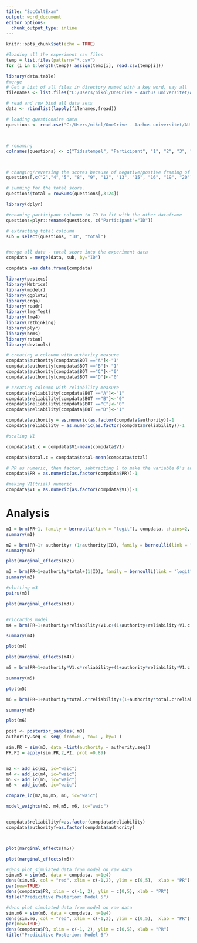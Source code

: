 ```yaml
---
title: "SocCultExam"
output: word_document
editor_options: 
  chunk_output_type: inline
---
```


```r
knitr::opts_chunk$set(echo = TRUE)
```

```r
#loading all the experiment csv files
temp = list.files(pattern="*.csv")
for (i in 1:length(temp)) assign(temp[i], read.csv(temp[i]))

library(data.table)
#merge
# Get a List of all files in directory named with a key word, say all `.csv` files
filenames <- list.files("C:/Users/nikol/OneDrive - Aarhus universitet/AU Uni work/4. semester/social and cultural dynamics/exam/SocCultExam/data", pattern="*.csv", full.names=TRUE)

# read and row bind all data sets
data <- rbindlist(lapply(filenames,fread))


```


```r
# loading questionaire data
questions <- read.csv("C:/Users/nikol/OneDrive - Aarhus universitet/AU Uni work/4. semester/social and cultural dynamics/exam/SocCultExam/Investment-questionnaire.csv", sep=";")



# renaming 
colnames(questions) <- c("Tidsstempel", "Participant", "1", "2", "3", "4", "5", "6", "7", "8", "9", "10", "11", "12", "13", "14", "15", "16", "17", "18", "19", "20", "21", "22")



# changing/reversing the scores because of negative/postive framing of the questions. 
questions[,c("2","4","5", "8", "9", "12", "13", "15", "16", "19", "20")]=7-questions[,c("2","4","5", "8", "9", "12", "13", "15", "16", "19", "20")]

# summing for the total score. 
questions$total = rowSums(questions[,3:24])

library(dplyr)

#renaming participant coloumn to ID to fit with the other dataframe
questions=plyr::rename(questions, c("Participant"="ID"))

```


```r
# extracting total coloumn
sub = select(questions, "ID", "total")


#merge all data - total score into the experiment data
compdata = merge(data, sub, by="ID")

compdata =as.data.frame(compdata)

```


```r

library(pastecs)
library(Metrics)
library(modelr)
library(ggplot2)
library(crqa)
library(readr)
library(lmerTest)
library(lme4)
library(rethinking)
library(plyr)
library(brms)
library(rstan)
library(devtools)


```


```r
# creating a coloumn with authority measure
compdata$authority[compdata$BOT =="A"]<-"1"
compdata$authority[compdata$BOT =="B"]<-"1"
compdata$authority[compdata$BOT =="C"]<-"0"
compdata$authority[compdata$BOT =="D"]<-"0"

# creating coloumn with reliability measure
compdata$reliability[compdata$BOT =="A"]<-"1"
compdata$reliability[compdata$BOT =="B"]<-"0"
compdata$reliability[compdata$BOT =="C"]<-"0"
compdata$reliability[compdata$BOT =="D"]<-"1"

compdata$authority = as.numeric(as.factor(compdata$authority))-1
compdata$reliability = as.numeric(as.factor(compdata$reliability))-1
```

```r
#scaling V1

compdata$V1.c = compdata$V1-mean(compdata$V1)

compdata$total.c = compdata$total-mean(compdata$total)


```

```r

# PR as numeric, then factor, subtracting 1 to make the variable 0's and 1's.
compdata$PR = as.numeric(as.factor(compdata$PR))-1

#making V1(trial) numeric
compdata$V1 = as.numeric(as.factor(compdata$V1))-1

```

# Analysis

```r
m1 = brm(PR~1, family = bernoulli(link = "logit"), compdata, chains=2, cores=2)
summary(m1)
```

```r
m2 = brm(PR~1+ authority+ (1+authority|ID), family = bernoulli(link = "logit"), compdata, chains=2, cores=2)
summary(m2)

plot(marginal_effects(m2))
```

```r
m3 = brm(PR~1+authority*total+(1|ID), family = bernoulli(link = "logit"), compdata, chains=2, cores=2)
summary(m3)
```


```r
#plotting m3
pairs(m3)

plot(marginal_effects(m3))



```

```r
#riccardos model
m4 = brm(PR~1+authority+reliability+V1.c+(1+authority+reliability+V1.c|ID), family=bernoulli(link = "logit"), compdata, chains=2, cores=2)

summary(m4)

plot(m4)

plot(marginal_effects(m4))
```

```r

m5 = brm(PR~1+authority*V1.c*reliability+(1+authority*reliability*V1.c|ID), family=bernoulli(link = "logit"), compdata, chains=2, cores=2)

summary(m5)

plot(m5)
```

```r
m6 = brm(PR~1+authority*total.c*reliability+(1+authority*total.c*reliability|ID), family=bernoulli(link = "logit"), compdata, chains=2, cores=2)

summary(m6)

plot(m6)

```

```r

post <- posterior_samples( m3)
authority.seq <- seq( from=0 , to=1 , by=1 )

sim.PR = sim(m3, data =list(authority = authority.seq))
PR.PI = apply(sim.PR,2,PI, prob =0.89)



```

```r

m2 <- add_ic(m2, ic="waic")
m4 <- add_ic(m4, ic="waic")
m5 <- add_ic(m5, ic="waic")
m6 <- add_ic(m6, ic="waic")

compare_ic(m2,m4,m5, m6, ic="waic")

model_weights(m2, m4,m5, m6, ic="waic")

```


```r

```



```r
compdata$reliabilityf=as.factor(compdata$reliability)
compdata$authorityf=as.factor(compdata$authority)



plot(marginal_effects(m5))
```

```r
plot(marginal_effects(m6))
```


```r
#dens plot simulated data from model on raw data
sim.m5 = sim(m5, data = compdata, n=1e4)
dens(sim.m5, col = "red", xlim = c(-1,2), ylim = c(0,5),  xlab = "PR")
par(new=TRUE)
dens(compdata$PR, xlim = c(-1, 2), ylim = c(0,5), xlab = "PR")
title("Predicitive Posterior: Model 5")
```

```r
#dens plot simulated data from model on raw data
sim.m6 = sim(m6, data = compdata, n=1e4)
dens(sim.m6, col = "red", xlim = c(-1,2), ylim = c(0,5),  xlab = "PR")
par(new=TRUE)
dens(compdata$PR, xlim = c(-1, 2), ylim = c(0,5), xlab = "PR")
title("Predicitive Posterior: Model 6")
```

















